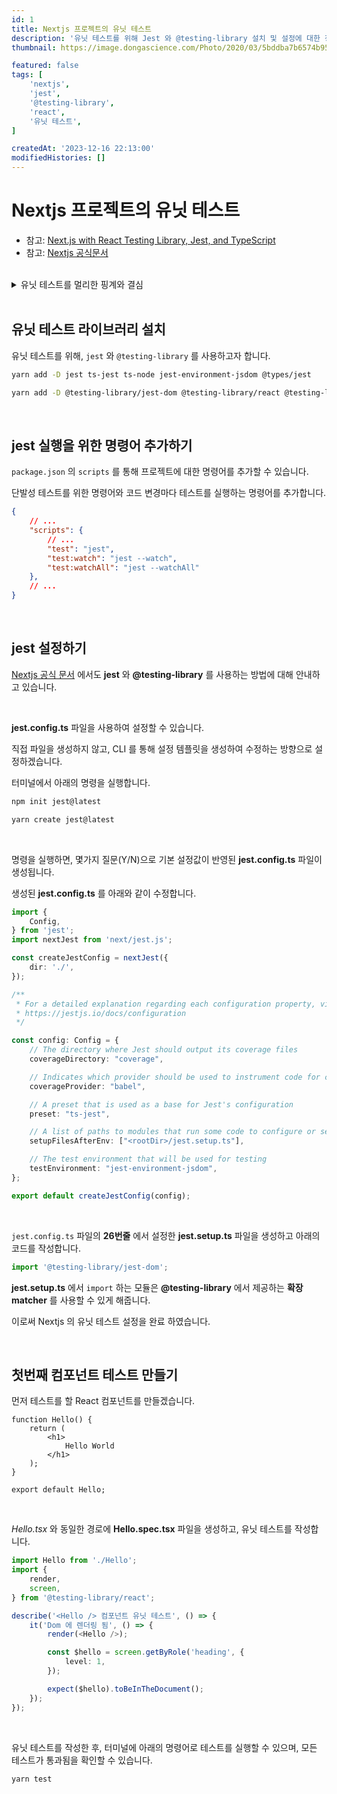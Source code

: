 ```yaml
---
id: 1
title: Nextjs 프로젝트의 유닛 테스트
description: '유닛 테스트를 위해 Jest 와 @testing-library 설치 및 설정에 대한 정리 입니다.'
thumbnail: https://image.dongascience.com/Photo/2020/03/5bddba7b6574b95d37b6079c199d7101.jpg

featured: false
tags: [
    'nextjs',
    'jest',
    '@testing-library',
    'react',
    '유닛 테스트',
]

createdAt: '2023-12-16 22:13:00'
modifiedHistories: []
---
```


# Nextjs 프로젝트의 유닛 테스트

* 참고: [Next.js with React Testing Library, Jest, and TypeScript](https://medium.com/readytowork-org/next-js-with-react-testing-library-jest-and-typescript-a6aa11b85434)
* 참고: [Nextjs 공식문서](https://nextjs.org/docs/pages/building-your-application/testing/jest)



<br />



<details>
<summary>유닛 테스트를 멀리한 핑계와 결심</summary>

<br />

스타트업에 재직하며 다양한 프로젝트를 개발하고 있습니다.

진행했던 프로젝트를 되돌아보면, 한결같이 시간이 부족하였고, 이를 핑계삼아 유닛 테스트 없이 기능 구현만을 하였습니다.

<br />

### 🤪 유닛 테스트 없이도 개발 가능한데?

테스트에 관한 블로그 글이나 **클린코드** 와 같은 책에서 언급한 **코드에 대한 신뢰도** 는 사실 체감을 하지 못하였습니다.

오히려 유닛 테스트 작성 때문에 기능 구현할 시간을 뺏긴다는 느낌이 컸고, 유닛 테스트 없이도 기능 개발은 충분히 가능했습니다.

<br />

### 😰 `console.log` 와 수작업 테스트 노가다...

기능 개발을 완료한 후, 기억이 흐릿해질 정도로 시간이 지나서 기능 추가/수정 작업이 생겼습니다.

기억을 상기하기 위해 여기 저기에 `console.log()` 를 작성하였고, 기능 추가 후에는 남아있는 `console.log()` 를 제거하는 귀찮은 작업들이 남게 되었습니다.

사실 함수명, 메소드명, 변수명 등이 모두 명확하고, 모든 코드가 서로 의존성 없이 독립적인 기능을 한다면 `console.log()` 로 확인하는 작업이 필요 없을 수 있습니다.

하지만 기능이 언제나 단순 명료하게 구현될 수 없고, 더더욱 이 코드를 작성한 저의 코드 품질에 부족함이 많기 때문에 `console.log()` 노가다와 함께할 가능성이 보였습니다.

**그리고 가장 큰 문제는, 변경된 기능이 다른 부분에 영향을 미치는지, 버그를 찾기위한 반복된 수작업 테스트를 하게 되었습니다.**

기능을 추가하는 코드 베이스가 클 수록, 수작업 테스트는 상당한 시간을 소비하게 하였습니다.

<br />

### 🤓 유닛 테스트를 사용한 테스트 자동화가 필요해!

만약 유닛 테스트를 작성해 두었다면, 아래와 같은 보상이 있었다고 생각됩니다.

* 현재 코드가 테스트에 통과하고 있으므로, 적어도 작성된 **Test Case** 내에서는 신뢰할 수 있는 코드다.
* 테스트 대상이 지원하는 모든 기능과 `porps` 에 대하여, 독립적인 **Use Case** 를 확인할 수 있다.
* **수정한 코드가 의도한 부분에만 적용됨을 보장 받을 수 있다.**

<br />

위와 같은 기대값을 가지며, **유닛 테스트에 대한 결심** 을 하게 되었습니다.

</details>



<br />



## 유닛 테스트 라이브러리 설치

유닛 테스트를 위해, `jest` 와 `@testing-library` 를 사용하고자 합니다.

```bash title="jest 관련 패키지"
yarn add -D jest ts-jest ts-node jest-environment-jsdom @types/jest
```

```bash title="@testing-library 관련 패키지"
yarn add -D @testing-library/jest-dom @testing-library/react @testing-library/user-event
```


<br />



## jest 실행을 위한 명령어 추가하기

`package.json` 의 `scripts` 를 통해 프로젝트에 대한 명령어를 추가할 수 있습니다.

단발성 테스트를 위한 명령어와 코드 변경마다 테스트를 실행하는 명령어를 추가합니다.

```json title="package.json" {5-7}
{
    // ...
    "scripts": {
        // ...
        "test": "jest",
        "test:watch": "jest --watch",
        "test:watchAll": "jest --watchAll"
    },
    // ...
}
```



<br />



## jest 설정하기

[Nextjs 공식 문서](https://nextjs.org/docs/pages/building-your-application/testing/jest#manual-setup) 에서도 **jest** 와 **@testing-library** 를 사용하는 방법에 대해 안내하고 있습니다.

<br />

**jest.config.ts** 파일을 사용하여 설정할 수 있습니다.

직접 파일을 생성하지 않고, CLI 를 통해 설정 템플릿을 생성하여 수정하는 방향으로 설정하겠습니다.

터미널에서 아래의 명령을 실행합니다.

```bash title="npm 으로 jest.config.ts 생성하기"
npm init jest@latest
```

```bash title="yarn 으로 jest.config.ts 생성하기"
yarn create jest@latest
```

<br />

명령을 실행하면, 몇가지 질문(Y/N)으로 기본 설정값이 반영된 **jest.config.ts** 파일이 생성됩니다.

생성된 **jest.config.ts** 를 아래와 같이 수정합니다.

```typescript showLineNumbers
import {
    Config,
} from 'jest';
import nextJest from 'next/jest.js';

const createJestConfig = nextJest({
    dir: './',
});

/**
 * For a detailed explanation regarding each configuration property, visit:
 * https://jestjs.io/docs/configuration
 */

const config: Config = {
    // The directory where Jest should output its coverage files
    coverageDirectory: "coverage",

    // Indicates which provider should be used to instrument code for coverage
    coverageProvider: "babel",

    // A preset that is used as a base for Jest's configuration
    preset: "ts-jest",

    // A list of paths to modules that run some code to configure or set up the testing framework before each test
    setupFilesAfterEnv: ["<rootDir>/jest.setup.ts"],

    // The test environment that will be used for testing
    testEnvironment: "jest-environment-jsdom",
};

export default createJestConfig(config);
```

<br />

`jest.config.ts` 파일의 **26번줄** 에서 설정한 **jest.setup.ts** 파일을 생성하고 아래의 코드를 작성합니다.

```typescript title="jest.setup.ts"
import '@testing-library/jest-dom';
```

**jest.setup.ts** 에서 `import` 하는 모듈은 **@testing-library** 에서 제공하는 **확장 matcher** 를 사용할 수 있게 해줍니다.

이로써 Nextjs 의 유닛 테스트 설정을 완료 하였습니다.



<br />



## 첫번째 컴포넌트 테스트 만들기

먼저 테스트를 할 React 컴포넌트를 만들겠습니다.

```tsx title="Hello.tsx"
function Hello() {
    return (
        <h1>
            Hello World
        </h1>
    );
}

export default Hello;
```

<br />

*Hello.tsx* 와 동일한 경로에 **Hello.spec.tsx** 파일을 생성하고, 유닛 테스트를 작성합니다.

```typescript title="Hello.spec.tsx"
import Hello from './Hello';
import {
    render,
    screen,
} from '@testing-library/react';

describe('<Hello /> 컴포넌트 유닛 테스트', () => {
    it('Dom 에 렌더링 됨', () => {
        render(<Hello />);

        const $hello = screen.getByRole('heading', {
            level: 1,
        });

        expect($hello).toBeInTheDocument();
    });
});
```

<br />

유닛 테스트를 작성한 후, 터미널에 아래의 명령어로 테스트를 실행할 수 있으며, 모든 테스트가 통과됨을 확인할 수 있습니다.

```bash title="jest 실행하기"
yarn test
```
